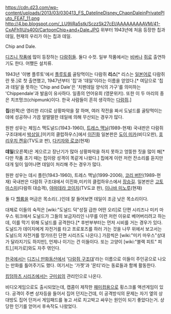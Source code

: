 https://cdn.d23.com/wp-content/uploads/2013/03/030413_FS_DatelineDisney_ChapnDaleinPrivatePluto_FEAT_11.png
http://4.bp.blogspot.com/_LU9liRa5stk/SczzSk27cEI/AAAAAAAAAVM/41-CxAFh1IU/s400/CartoonChip+and+Dale.JPG
위부터 1943년에 처음 등장한 칩과 데일, 현재의 우리가 아는 칩과 데일. 

Chip and Dale.

[[디즈니 작품]]에 많이 등장하는 [[다람쥐]]들. 둘다 수컷. 
일부 작품에서는 [[비버]]나 [[쥐]]로 출연하기도 한다. 어쨌든 설치류.

1943년 '이병 플루토'에서 [[플루토]]를 골탕먹이는 다람쥐 '''리스'''[* 리스는 [[일본어]]로 다람쥐란 뜻.]로 첫 출연했고, 1947년부터 '칩'과 '데일'이라는 이름을 얻었다.[* 여담으로 '칩과 데일'을 뜻하는 'Chip and Dale'은 '치펜데일 양식의 가구'를 의미하는 'Chippendale'과 발음이 유사하다. 일종의 언어유희 (영문위키). 또한 이 두 마리의 종은 치프멍크(chipmunk)이다. 한국 사람들이 흔히 생각하는 [[다람쥐]].]

'''칩'''(왼쪽)은 영리한 리더로 상황파악을 잘 하며, 여러 작전을 짜서 도널드를 골탕먹이는 데에 성공하나 가끔 얼떨떨한 데일에 의해 무산되는 경우가 많다.

원판 성우는 제임스 맥도널드(1943-1960), [[트레스 맥닐]](1989-현재)
국내판은 다람쥐 구조대에서 [[박상일]],[미키의 클럽하우스]에서 [[이진화]]
일본판은 [[도이 미카]](비디오판), [[호리우치 켄유]](TV도쿄 판), [[다키자와 로코]](현재)

'''데일'''(오른쪽)은 게으르고 장난기가 많아 상황파악을 하지 못하고 엉뚱한 짓을 많이 해[* 다만 작품 초기 때는 칩이랑 성격이 똑같게 나왔다.] 칩에게 이런 저런 잔소리를 듣지만 대개 일이 일어나면 데일이 처리해 주는 경우가 많다. 

원판 성우는 데시 플린(1943-1960), 트레스 맥닐(1999-2006), [[코리 버턴]](1989-현재)
국내판은 다람쥐 구조대에서 이진화,미키의 클럽하우스에서 [[장승길]].
일본판은 [[고토 마스미]](다람쥐 대습격), [[야마데라 코이치]](TV도쿄 판), [[이나바 미노루]](현재)

둘 다 [[헬륨]]을 머금은 목소리(..)인데 잘 들어보면 데일이 조금 낮은 목소리이다.

대체로 이들의 숙적은 [wiki:"도널드 덕"성질 급한 어떤 오리]로 단편 시리즈나 미키 마우스 워크에서 도널드가 그들의 보금자리인 나무를 이런 저런 이유로 베어버리려고 하는데, 이를 막기 위해 도널드를 공격한다.[* 후반부부터는 먼저 시비를 거는 경우가 있다. 도널드가 데이지에게 자전거를 타고 프로포즈를 하러 가는 것을 나무 위에서 보고서는 도널드의 자전거를 망가뜨린 단편 시리즈도 나온다.] 가끔씩은 [wiki:"미키 마우스"상대가 달라지기도 하지만], 언제나 이기는 건 이들이다. 또는 고양이 [wiki:"블랙 피트" 피트],[피가로]와도 자주 엮인다.

[[한국]]에서는 [[디즈니 만화동산]]에서 '[[다람쥐 구조대]]'라는 이름으로 이들이 주인공으로 나오는 만화를 틀어주기도 했다. 여기서는 '가젯'과 '몬티'라는 동료들과 함께 활동한다.

[[킹덤하츠 시리즈]]에서는 [[구미쉽]]의 관리인으로 나온다.

{{{#!html
<object width="420" height="315"><param name="movie" value="http://www.youtube.com/v/CaFGnA2mP1U?version=3&amp;hl=ko_KR"></param><param name="allowFullScreen" value="true"></param><param name="allowscriptaccess" value="always"></param><embed src="http://www.youtube.com/v/CaFGnA2mP1U?version=3&amp;hl=ko_KR" type="application/x-shockwave-flash" width="420" height="315" allowscriptaccess="always" allowfullscreen="true"></embed></object>
}}}

비디오게임으로도 출시되었는데, 캡콤이 제작한 [[패미컴]]용으로 횡스크롤 액션게임이 있다. 공격이 주변 상자등을 들어서 집어 던지는건데, 이 공격방식의 문제는 자기 옆의 상대방도 집어 던저서 게임패드를 놓고 서로 치고박고 싸우는 원인이 되기 좋았다는거. 상당한 인기를 얻어서 후속작도 나왔었다.
